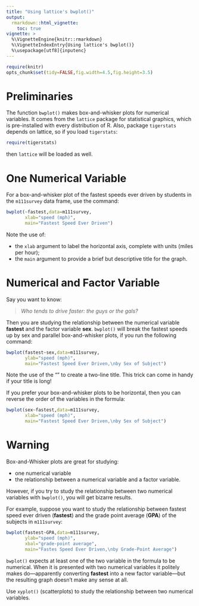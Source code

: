 ```yaml
---
title: "Using lattice's bwplot()"
output:
  rmarkdown::html_vignette:
    toc: true
vignette: >
  %\VignetteEngine{knitr::rmarkdown}
  %\VignetteIndexEntry{Using lattice's bwplot()}
  %\usepackage[utf8]{inputenc}
---
```


```r
require(knitr)
opts_chunk$set(tidy=FALSE,fig.width=4.5,fig.height=3.5)
```

# Preliminaries

The function `bwplot()` makes box-and-whisker plots for numerical variables.  It comes from the `lattice` package for statistical graphics, which is pre-installed with every distribution of R.  Also, package `tigerstats` depends on lattice, so if you load `tigerstats`:

```r
require(tigerstats)
```

then `lattice` will be loaded as well.


# One Numerical Variable

For a box-and-whisker plot of the fastest speeds ever driven by students in the `m111survey` data frame, use the command:

```r
bwplot(~fastest,data=m111survey,
       xlab="speed (mph)",
       main="Fastest Speed Ever Driven")
```

Note the use of:

* the `xlab` argument to label the horizontal axis, complete with units (miles per hour);
* the `main` argument to provide a brief but descriptive title for the graph.

# Numerical and Factor Variable

Say you want to know:

  >*Who tends to drive faster:  the guys or the gals?*

Then you are studying the relationship between the numerical variable **fastest** and the factor variable **sex**.  `bwplot()` will break the fastest speeds up by sex and parallel box-and-whisker plots, if you run the following command:

```r
bwplot(fastest~sex,data=m111survey,
       ylab="speed (mph)",
       main="Fastest Speed Ever Driven,\nby Sex of Subject")
```

Note the use of the "\n" to create a two-line title.  This trick can come in handy if your title is long!

If you prefer your box-and-whisker plots to be horizontal, then you can reverse the order of the variables in the formula:

```r
bwplot(sex~fastest,data=m111survey,
       xlab="speed (mph)",
       main="Fastest Speed Ever Driven,\nby Sex of Subject")
```

# Warning

Box-and-Whisker plots are great for studying:

* one numerical variable
* the relationship between a numerical variable and a factor variable.

However, if you try to study the relationship between two numerical variables with `bwplot()`, you will get bizarre results.

For example, suppose you want to study the relationship between fastest speed ever driven (**fastest**) and the grade point average (**GPA**) of the subjects in `m111survey`:

```r
bwplot(fastest~GPA,data=m111survey,
       ylab="speed (mph)",
       xbal="grade-point average",
       main="Fastes Speed Ever Driven,\nby Grade-Point Average")
```

`bwplot()` expects at least one of the two variable in the formula to be numerical.  When it is presented with two numerical variables it politely makes do---apparently converting **fastest** into a new factor variable---but the resulting graph doesn't make any sense at all.

Use `xyplot()` (scatterplots) to study the relationship between two numerical variables.